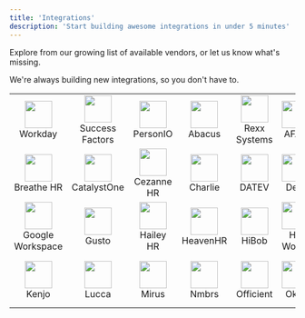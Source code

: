 ```yaml
---
title: 'Integrations'
description: 'Start building awesome integrations in under 5 minutes'
---
```


Explore from our growing list of available vendors, or let us know what's missing.

We're always building new integrations, so you don't have to.

| | | | | | | | |
|:---:|:---:|:---:|:---:|:---:|:---:|:---:|:---:|
|<img height="48" width="48" src="/images/workday_icon@2x.png" />Workday |<img height="48" width="48" src="/images/successfactors_icon@2x.png" />Success<br/>Factors |<img height="48" width="48" src="/images/personio_icon@2x.png" />PersonIO |<img height="48" width="48" src="/images/abacus_icon@2x.png" />Abacus|<img height="48" width="48" src="/images/rexx_icon@2x.png" />Rexx<br/>Systems|<img height="48" width="48" src="/images/afas_icon@2x.png" />AFAS | <img height="48" width="48" src="/images/bamboohr_icon@2x.png" />BambooHR |<img height="48" width="48" src="/images/azuread_icon@2x.png" />Azure AD |
|<img height="48" width="48" src="/images/breathehr_icon@2x.png" />Breathe HR | <img height="48" width="48" src="/images/catalystone_icon@2x.png" />CatalystOne |<img height="48" width="48" src="/images/cezannehr_icon@2x.png" />Cezanne HR | <img height="48" width="48" src="/images/charliehr_icon@2x.png" />Charlie | <img height="48" width="48" src="/images/datev_icon@2x.png" /> DATEV | <img height="48" width="48" src="/images/deel_icon@2x.png" />Deel | <img height="48" width="48" src="/images/entraid_icon@2x.png" />EntraID | <img height="48" width="48" src="/images/eurecia_icon@2x.png" />Eurecia |
|<img height="48" width="48" src="/images/googleworkspace_icon@2x.png" /> Google<br/>Workspace | <img height="48" width="48" src="/images/gusto_icon@2x.png" /> Gusto | <img height="48" width="48" src="/images/haileyhr_icon@2x.png" /> Hailey HR | <img height="48" width="48" src="/images/heavenhr_icon@2x.png" />  HeavenHR |<img height="48" width="48" src="/images/hibob_icon@2x.png" /> HiBob | <img height="48" width="48" src="/images/hrworks_icon@2x.png" /> HR Works | <img height="48" width="48" src="/images/humaans_icon@2x.png" /> Humaans | <img height="48" width="48" src="/images/iriscascade_icon@2x.png" /> IRIS Cascade |
|<img height="48" width="48" src="/images/kenjo_icon@2x.png" /> Kenjo | <img height="48" width="48" src="/images/lucca_icon@2x.png" /> Lucca | <img height="48" width="48" src="/images/mirus_icon@2x.png" /> Mirus | <img height="48" width="48" src="/images/nmbrs_icon@2x.png" /> Nmbrs | <img height="48" width="48" src="/images/officient_icon@2x.png" /> Officient | <img height="48" width="48" src="/images/okta_icon@2x.png" />Okta | <img height="48" width="48" src="/images/oraclehcm_icon@2x.png" /> Oracle<br>HCM | <img height="48" width="48" src="/images/payfit_icon@2x.png" /> Payfit |

